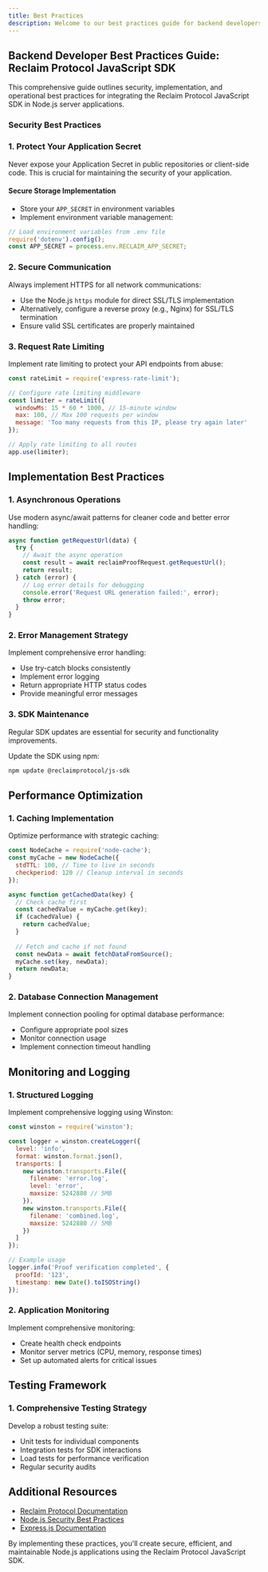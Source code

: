 ```yaml
---
title: Best Practices
description: Welcome to our best practices guide for backend developers! This guide will help you use the Reclaim Protocol JavaScript SDK securely and efficiently in your Node.js server applications.
---
```


## Backend Developer Best Practices Guide: Reclaim Protocol JavaScript SDK

This comprehensive guide outlines security, implementation, and operational best practices for integrating the Reclaim Protocol JavaScript SDK in Node.js server applications.

### Security Best Practices

### 1. Protect Your Application Secret

<Callout type="warning">
  Never expose your Application Secret in public repositories or client-side code. This is crucial for maintaining the security of your application.
</Callout>

#### Secure Storage Implementation
- Store your `APP_SECRET` in environment variables
- Implement environment variable management:

```javascript
// Load environment variables from .env file
require('dotenv').config();
const APP_SECRET = process.env.RECLAIM_APP_SECRET;
```

### 2. Secure Communication

Always implement HTTPS for all network communications:
- Use the Node.js `https` module for direct SSL/TLS implementation
- Alternatively, configure a reverse proxy (e.g., Nginx) for SSL/TLS termination
- Ensure valid SSL certificates are properly maintained

### 3. Request Rate Limiting

Implement rate limiting to protect your API endpoints from abuse:

```javascript
const rateLimit = require('express-rate-limit');

// Configure rate limiting middleware
const limiter = rateLimit({
  windowMs: 15 * 60 * 1000, // 15-minute window
  max: 100, // Max 100 requests per window
  message: 'Too many requests from this IP, please try again later'
});

// Apply rate limiting to all routes
app.use(limiter);
```

## Implementation Best Practices

### 1. Asynchronous Operations

Use modern async/await patterns for cleaner code and better error handling:

```javascript
async function getRequestUrl(data) {
  try {
    // Await the async operation
    const result = await reclaimProofRequest.getRequestUrl();
    return result;
  } catch (error) {
    // Log error details for debugging
    console.error('Request URL generation failed:', error);
    throw error;
  }
}
```

### 2. Error Management Strategy

Implement comprehensive error handling:
- Use try-catch blocks consistently
- Implement error logging
- Return appropriate HTTP status codes
- Provide meaningful error messages

### 3. SDK Maintenance

<Callout type="info">
  Regular SDK updates are essential for security and functionality improvements.
</Callout>

Update the SDK using npm:
```bash
npm update @reclaimprotocol/js-sdk
```

## Performance Optimization

### 1. Caching Implementation

Optimize performance with strategic caching:

```javascript
const NodeCache = require('node-cache');
const myCache = new NodeCache({ 
  stdTTL: 100, // Time to live in seconds
  checkperiod: 120 // Cleanup interval in seconds
});

async function getCachedData(key) {
  // Check cache first
  const cachedValue = myCache.get(key);
  if (cachedValue) {
    return cachedValue;
  }
  
  // Fetch and cache if not found
  const newData = await fetchDataFromSource();
  myCache.set(key, newData);
  return newData;
}
```

### 2. Database Connection Management

Implement connection pooling for optimal database performance:
- Configure appropriate pool sizes
- Monitor connection usage
- Implement connection timeout handling

## Monitoring and Logging

### 1. Structured Logging

Implement comprehensive logging using Winston:

```javascript
const winston = require('winston');

const logger = winston.createLogger({
  level: 'info',
  format: winston.format.json(),
  transports: [
    new winston.transports.File({ 
      filename: 'error.log', 
      level: 'error',
      maxsize: 5242880 // 5MB
    }),
    new winston.transports.File({ 
      filename: 'combined.log',
      maxsize: 5242880 // 5MB
    })
  ]
});

// Example usage
logger.info('Proof verification completed', { 
  proofId: '123',
  timestamp: new Date().toISOString()
});
```

### 2. Application Monitoring

Implement comprehensive monitoring:
- Create health check endpoints
- Monitor server metrics (CPU, memory, response times)
- Set up automated alerts for critical issues

## Testing Framework

### 1. Comprehensive Testing Strategy

Develop a robust testing suite:
- Unit tests for individual components
- Integration tests for SDK interactions
- Load tests for performance verification
- Regular security audits

## Additional Resources

- [Reclaim Protocol Documentation](https://docs.reclaimprotocol.org)
- [Node.js Security Best Practices](https://nodejs.org/en/docs/guides/security)
- [Express.js Documentation](https://expressjs.com)

By implementing these practices, you'll create secure, efficient, and maintainable Node.js applications using the Reclaim Protocol JavaScript SDK.

